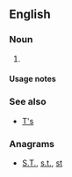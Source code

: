 {{also|ts|Ts|TS|ts.|T's|ṯs}}

==English==

===Noun===
{{head|en|noun plural form}}

# {{plural of|t|lang=en}}

====Usage notes====
{{U:en:plurals of letters}}

===See also===
* [[T's]]

===Anagrams===
* [[S.T.#English|S.T.]], [[s.t.#English|s.t.]], [[st#English|st]]